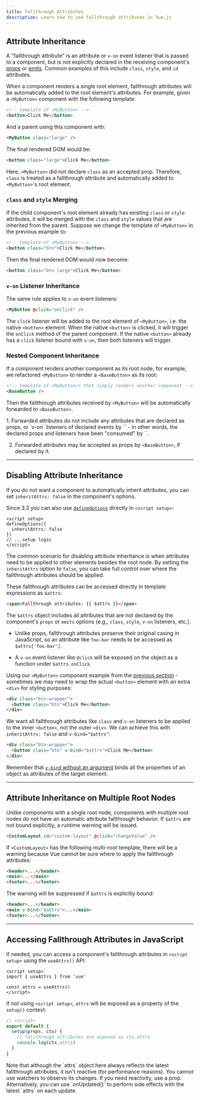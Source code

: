 ```yaml
---
title: Fallthrough Attributes
description: Learn how to use fallthrough attributes in Vue.js
---
```



## Attribute Inheritance​
A "fallthrough attribute" is an attribute or `v-on` event listener that is passed to a component, but is not explicitly declared in the receiving component's [props](/components/props) or [emits](components/events#declaring-emitted-events). Common examples of this include `class`, `style`, and `id` attributes.

When a component renders a single root element, fallthrough attributes will be automatically added to the root element's attributes. For example, given a  `<MyButton>` component with the following template:

```html
<!-- template of <MyButton> -->
<button>Click Me</button>
```
And a parent using this component with:

```html
<MyButton class="large" />
```
The final rendered DOM would be:

```html
<button class="large">Click Me</button>
```
Here, `<MyButton>` did not declare `class` as an accepted prop. Therefore, `class` is treated as a fallthrough attribute and automatically added to `<MyButton>`'s root element.

### `class` and `style` Merging​
If the child component's root element already has existing `class` or `style` attributes, it will be merged with the `class` and `style` values that are inherited from the parent. Suppose we change the template of `<MyButton>` in the previous example to:

```html
<!-- template of <MyButton> -->
<button class="btn">Click Me</button>
```
Then the final rendered DOM would now become:

```html
<button class="btn large">Click Me</button>
```
### `v-on` Listener Inheritance​
The same rule applies to `v-on` event listeners:

```html
<MyButton @click="onClick" />
```
The `click` listener will be added to the root element of `<MyButton>`, i.e. the native `<button>` element. When the native `<button>` is clicked, it will trigger the `onClick` method of the parent component. If the native `<button>` already has a `click` listener bound with `v-on`, then both listeners will trigger.

### Nested Component Inheritance​
If a component renders another component as its root node, for example, we refactored `<MyButton>` to render a `<BaseButton>` as its root:

```html
<!-- template of <MyButton/> that simply renders another component -->
<BaseButton />
```
Then the fallthrough attributes received by `<MyButton>` will be automatically forwarded to `<BaseButton>`.

<Aside type="note">
1. Forwarded attributes do not include any attributes that are declared as props, or `v-on` listeners of declared events by `<MyButton>` - in other words, the declared props and listeners have been "consumed" by  `<MyButton>`.

2. Forwarded attributes may be accepted as props by `<BaseButton>`, if declared by it.
</Aside>

---

## Disabling Attribute Inheritance​
If you do not want a component to automatically inherit attributes, you can set `inheritAttrs: false` in the component's options.

Since 3.3 you can also use [`defineOptions`](https://vuejs.org/api/sfc-script-setup.html#defineoptions) directly in `<script setup>`:

```vue
<script setup>
defineOptions({
  inheritAttrs: false
})
// ...setup logic
</script>
```
The common scenario for disabling attribute inheritance is when attributes need to be applied to other elements besides the root node. By setting the `inheritAttrs` option to `false`, you can take full control over where the fallthrough attributes should be applied.

These fallthrough attributes can be accessed directly in template expressions as `$attrs`:

```html
<span>Fallthrough attributes: {{ $attrs }}</span>
```
The `$attrs` object includes all attributes that are not declared by the component's `props` or `emits` options (e.g., `class`, `style`, `v-on` listeners, etc.).

<Aside type="note">

- Unlike props, fallthrough attributes preserve their original casing in JavaScript, so an attribute like `foo-bar` needs to be accessed as `$attrs['foo-bar']`.

- A `v-on` event listener like `@click` will be exposed on the object as a function under `$attrs.onClick`.
</Aside>

Using our `<MyButton>` component example from the [previous section](/#attribute-inheritance) - sometimes we may need to wrap the actual `<button>` element with an extra `<div>` for styling purposes:

```html
<div class="btn-wrapper">
  <button class="btn">Click Me</button>
</div>
```
We want all fallthrough attributes like `class` and `v-on` listeners to be applied to the inner `<button>`, not the outer `<div>`. We can achieve this with `inheritAttrs: false` and `v-bind="$attrs"`:

```html
<div class="btn-wrapper">
  <button class="btn" v-bind="$attrs">Click Me</button>
</div>
```
Remember that [`v-bind` without an argument](/essentials/template#dynamically-binding-multiple-attributes) binds all the properties of an object as attributes of the target element.

---

## Attribute Inheritance on Multiple Root Nodes​
Unlike components with a single root node, components with multiple root nodes do not have an automatic attribute fallthrough behavior. If `$attrs` are not bound explicitly, a runtime warning will be issued.

```html
<CustomLayout id="custom-layout" @click="changeValue" />
```
If `<CustomLayout>` has the following multi-root template, there will be a warning because Vue cannot be sure where to apply the fallthrough attributes:

```html
<header>...</header>
<main>...</main>
<footer>...</footer>
```
The warning will be suppressed if `$attrs` is explicitly bound:

```html
<header>...</header>
<main v-bind="$attrs">...</main>
<footer>...</footer>
```

---

## Accessing Fallthrough Attributes in JavaScript​
If needed, you can access a component's fallthrough attributes in `<script setup>` using the `useAttrs()` API:

```vue
<script setup>
import { useAttrs } from 'vue'

const attrs = useAttrs()
</script>
```
If not using `<script setup>`, `attrs` will be exposed as a property of the `setup()` context:

```js
// <script>
export default {
  setup(props, ctx) {
    // fallthrough attributes are exposed as ctx.attrs
    console.log(ctx.attrs)
  }
}
```

<Aside type="note">
Note that although the `attrs` object here always reflects the latest fallthrough attributes, it isn't reactive (for performance reasons). You cannot use watchers to observe its changes. If you need reactivity, use a prop. Alternatively, you can use `onUpdated()` to perform side effects with the latest `attrs` on each update.
</Aside>
